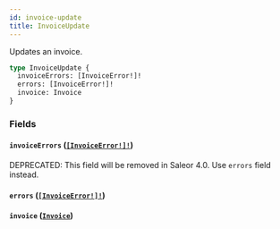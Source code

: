 ```yaml
---
id: invoice-update
title: InvoiceUpdate
---
```


Updates an invoice.

```graphql
type InvoiceUpdate {
  invoiceErrors: [InvoiceError!]!
  errors: [InvoiceError!]!
  invoice: Invoice
}
```

### Fields

#### `invoiceErrors` ([`[InvoiceError!]!`](/docs/developer/api-reference/objects/invoice-error))

<span class="badge badge--warning">DEPRECATED: This field will be removed in Saleor 4.0. Use `errors` field instead.</span>

#### `errors` ([`[InvoiceError!]!`](/docs/developer/api-reference/objects/invoice-error))

#### `invoice` ([`Invoice`](/docs/developer/api-reference/objects/invoice))
